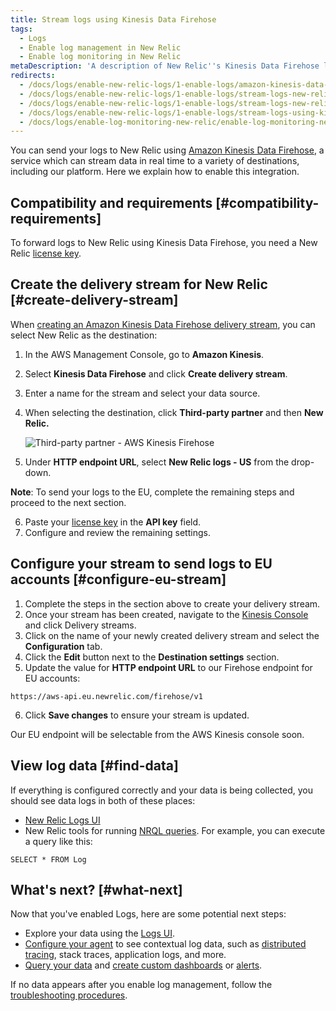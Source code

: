 ```yaml
---
title: Stream logs using Kinesis Data Firehose
tags:
  - Logs
  - Enable log management in New Relic
  - Enable log monitoring in New Relic
metaDescription: 'A description of New Relic''s Kinesis Data Firehose logging plugin, and how to install it and configure it.'
redirects:
  - /docs/logs/enable-new-relic-logs/1-enable-logs/amazon-kinesis-data-firehose
  - /docs/logs/enable-new-relic-logs/1-enable-logs/stream-logs-new-relic-using-amazon-kinesis-data-firehose
  - /docs/logs/enable-new-relic-logs/1-enable-logs/stream-logs-new-relic-using-kinesis-data-firehose
  - /docs/logs/enable-new-relic-logs/1-enable-logs/stream-logs-using-kinesis-data-firehose
  - /docs/logs/enable-log-monitoring-new-relic/enable-log-monitoring-new-relic/stream-logs-using-kinesis-data-firehose
---
```


You can send your logs to New Relic using [Amazon Kinesis Data Firehose](https://docs.aws.amazon.com/firehose/latest/dev/what-is-this-service.html), a service which can stream data in real time to a variety of destinations, including our platform. Here we explain how to enable this integration.

## Compatibility and requirements [#compatibility-requirements]

To forward logs to New Relic using Kinesis Data Firehose, you need a New Relic [license key](/docs/apis/intro-apis/new-relic-api-keys/#ingest-license-key).

## Create the delivery stream for New Relic [#create-delivery-stream]

When [creating an Amazon Kinesis Data Firehose delivery stream](https://docs.aws.amazon.com/firehose/latest/dev/basic-create.html), you can select New Relic as the destination:

1. In the AWS Management Console, go to **Amazon Kinesis**.
2. Select **Kinesis Data Firehose** and click **Create delivery stream**.
3. Enter a name for the stream and select your data source.
4. When selecting the destination, click **Third-party partner** and then **New Relic.**

   ![Third-party partner - AWS Kinesis Firehose](./images/3rd-party-firehose.png "Third-party partner - AWS Kinesis Firehose")
5. Under **HTTP endpoint URL**, select **New Relic logs - US** from the drop-down.

  **Note**: To send your logs to the EU, complete the remaining steps and proceed to the next section.
   
6. Paste your [license key](/docs/apis/intro-apis/new-relic-api-keys/#ingest-license-key) in the **API key** field.
7. Configure and review the remaining settings.

## Configure your stream to send logs to EU accounts [#configure-eu-stream]

1. Complete the steps in the section above to create your delivery stream.
2. Once your stream has been created, navigate to the [Kinesis Console](https://console.aws.amazon.com/kinesis/) and click Delivery streams.
3. Click on the name of your newly created delivery stream and select the **Configuration** tab.
4. Click the **Edit** button next to the **Destination settings** section.
5. Update the value for **HTTP endpoint URL** to our Firehose endpoint for EU accounts:

```
https://aws-api.eu.newrelic.com/firehose/v1
```
6. Click **Save changes** to ensure your stream is updated.

Our EU endpoint will be selectable from the AWS Kinesis console soon.

## View log data [#find-data]

If everything is configured correctly and your data is being collected, you should see data logs in both of these places:

* [New Relic Logs UI](https://one.newrelic.com/launcher/logger.log-launcher)
* New Relic tools for running [NRQL queries](/docs/chart-builder/use-chart-builder/choose-data/use-advanced-nrql-mode-specify-data). For example, you can execute a query like this:

```
SELECT * FROM Log
```

## What's next? [#what-next]

Now that you've enabled Logs, here are some potential next steps:

* Explore your data using the [Logs UI](/docs/explore-your-data-new-relic-logs-ui).
* [Configure your agent](/docs/logs/new-relic-logs/enable-logs-context/enable-logs-context-apm-agents) to see contextual log data, such as [distributed tracing](/docs/understand-dependencies/distributed-tracing/get-started/introduction-distributed-tracing), stack traces, application logs, and more.
* [Query your data](/docs/using-new-relic/data/understand-data/query-new-relic-data) and [create custom dashboards](/docs/dashboards/new-relic-one-dashboards/get-started/introduction-new-relic-one-dashboards) or [alerts](/docs/alerts/new-relic-alerts/configuring-alert-policies/create-edit-or-find-alert-policy).

If no data appears after you enable log management, follow the [troubleshooting procedures](/docs/logs/new-relic-logs/troubleshooting/no-data-appears-logs).
